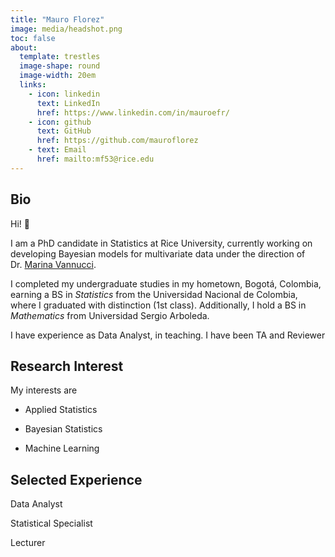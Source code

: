 ```yaml
---
title: "Mauro Florez"
image: media/headshot.png
toc: false
about:
  template: trestles
  image-shape: round
  image-width: 20em
  links:
    - icon: linkedin
      text: LinkedIn
      href: https://www.linkedin.com/in/mauroefr/
    - icon: github
      text: GitHub
      href: https://github.com/mauroflorez
    - text: Email
      href: mailto:mf53@rice.edu
---
```


::: justify
## Bio

Hi! 👋

I am a PhD candidate in Statistics at Rice University, currently working on developing Bayesian models for multivariate data under the direction of Dr. [Marina Vannucci](https://marina.blogs.rice.edu/).

I completed my undergraduate studies in my hometown, Bogotá, Colombia, earning a BS in *Statistics* from the Universidad Nacional de Colombia, where I graduated with distinction (1st class). Additionally, I hold a BS in *Mathematics* from Universidad Sergio Arboleda.

I have experience as Data Analyst, in teaching. I have been TA and Reviewer

## Research Interest

My interests are

-   Applied Statistics

-   Bayesian Statistics

-   Machine Learning

## Selected Experience

Data Analyst

Statistical Specialist

Lecturer
:::

## 
